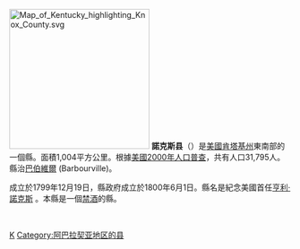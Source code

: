 {{noteTA
|T=zh-hans:诺克斯县 (肯塔基州);zh-hk:諾克斯縣 (肯塔基州);zh-tw:諾克斯郡 (肯塔基州);
|1=zh-hans:县;zh-hk:縣;zh-tw:郡;
}}

{{Otheruses|諾克斯縣|subject=美國肯塔基州的一個縣|other=同名的縣}}
[[File:Map_of_Kentucky_highlighting_Knox_County.svg|250px]]
'''諾克斯县'''（{{lang-en|Knox County}}）是[[美國|美國]][[肯塔基州|肯塔基州]]東南部的一個縣。面積1,004平方公里。根據[[美國2000年人口普查|美國2000年人口普查]]，共有人口31,795人。縣治[[巴伯維爾|巴伯維爾]] (Barbourville)。

成立於1799年12月19日，縣政府成立於1800年6月1日。縣名是紀念美國首任[[亨利·诺克斯|亨利·諾克斯]] 。本縣是一個[[禁酒|禁酒]]的縣。

<br />
{{Kentucky-stub}}
[[Category:肯塔基州行政区划|K]]
[[Category:阿巴拉契亚地区的县|Category:阿巴拉契亚地区的县]]